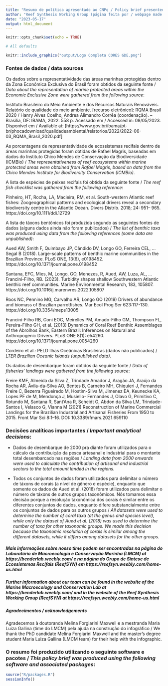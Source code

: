 ```yaml
---
title: "Resumo de política apresentado ao CNPq / Policy brief presented to the Brazilian CNPq"
author: "Reef Synthesis Working Group (página feita por / webpage made by André L. Luza)"
date: "2023-05-17"
output: html_document
---
```



```r
knitr::opts_chunk$set(echo = TRUE)
```



<!-- README.md is generated from README.Rmd. Please edit that file -->

<!-- badges: start -->
<!-- badges: end -->




```r
# All defaults

knitr::include_graphics("output/Logo Completa CORES GDE.png")

```




### Fontes de dados / data sources

Os dados sobre a representatividade das áreas marinhas protegidas dentro da Zona Econômica Exclusiva do Brasil foram obtidos da seguinte fonte / *Data about the representation of marine protected areas within the Economic Exclusive Zone were gathered from the following source*:

Instituto Brasileiro do Meio Ambiente e dos Recursos Naturais Renováveis. Relatório de qualidade do meio ambiente. [recurso eletrônico]: RQMA Brasil 2020 / Hanry Alves Coelho, Andrea Alimandro Corrêa (coordenação). – Brasília, DF: IBAMA, 2022. 558 p. Acessado em / Accessed in: 08/05/2023. Disponível em / Available at: [https://www.gov.br/ibama/pt-br/phocadownload/qualidadeambiental/relatorios/2022/2022-06-03_RQMA_Brasil_2020.pdf]


As porcentagens de representatividade de ecossistemas recifais dentro de áreas marinhas protegidas foram obtidas de Rafael Magris, baseadas em dados do Instituto Chico Mendes de Conservação da Biodiversidade (ICMBio) / *The representativeness of reef ecosystems within marine protected areas were obtained from Rafael Magris, based on data from the Chico Mendes Institute for Biodiversity Conservation (ICMBio)*.

<!-- badges: start -->
<!-- badges: end -->

A lista de espécies de peixes recifais foi obtida da seguinte fonte  / *The reef fish checklist was gathered from the following reference*:

Pinheiro, HT, Rocha, LA, Macieira, RM, et al. South-western Atlantic reef fishes: Zoogeographical patterns and ecological drivers reveal a secondary biodiversity centre in the Atlantic Ocean. Divers Distrib. 2018; 24: 951– 965. https://doi.org/10.1111/ddi.12729

A lista de táxons bentônicos foi produzida segundo as seguintes fontes de dados (alguns dados ainda não foram publicados) / *The list of benthic taxa was produced using data from the following references (some data are unpublished)*:

Aued AW, Smith F, Quimbayo JP, Cândido DV, Longo GO, Ferreira CEL, … Segal B (2018). Large-scale patterns of benthic marine communities in the Brazilian Province. PLoS ONE, 13(6), e0198452. https://doi.org/10.1371/journal.pone.0198452

Santana, EFC, Mies, M, Longo, GO, Menezes, R, Aued, AW, Luza, AL, … Francini-Filho, RB. (2023). Turbidity shapes shallow Southwestern Atlantic benthic reef communities. Marine Environmental Research, 183, 105807. https://doi.org/10.1016/j.marenvres.2022.105807

Roos NC, Pennino MG, Carvalho AR, Longo GO (2019) Drivers of abundance and biomass of Brazilian parrotfishes. Mar Ecol Prog Ser 623:117-130. https://doi.org/10.3354/meps13005

Francini-Filho RB, Coni EOC, Meirelles PM, Amado-Filho GM, Thompson FL, Pereira-Filho GH, et al. (2013) Dynamics of Coral Reef Benthic Assemblages of the Abrolhos Bank, Eastern Brazil: Inferences on Natural and Anthropogenic Drivers. PLoS ONE 8(1): e54260. https://doi.org/10.1371/journal.pone.0054260

Cordeiro et al.: PELD Ilhas Oceânicas Brasileiras (dados não publicados) / *LTER Brazilian Oceanic Islands (unpublished data)*.


Os dados de desembarque foram obtidos da seguinte fonte / *Data of fisheries' landings were gathered from the following source*: 

Freire KMF, Almeida da Silva Z, Trindade Amador J, Aragão JA, Araújo da Rocha AR, Ávila-da-Silva AO, Bentes B, Carneiro MH, Chiquieri J, Fernandes Freire C, Bezerra Figueiredo M, Hostim-Silva M, Jimenez EA, Keunecke KA, Lopes PF de M, Mendonça J, Musiello- Fernandes J, Olavo G, Primitivo C, Rotundo M, Santana R, Sant’Ana R, Scheidt G, Abdon da Silva LM, Trindade-Santos I, Velasco G, Vianna M (2021) Reconstruction of Marine Commercial Landings for the Brazilian Industrial and Artisanal Fisheries From 1950 to 2015. Front Mar Sci 8:1–16. DOI: 10.3389/fmars.2021.659110


<!-- badges: start -->
<!-- badges: end -->

### Decisões analíticas importantes / *Important analytical decisions*:
- Dados de desembarque de 2000 pra diante foram utilizados para o cálculo da contribuição da pesca artesanal e industrial para o montante total desembarcado nas regiões / *Landing data from 2000 onwards were used to calculate the contribution of artisanal and industrial sectors to the total amount landed in the regions.* 

- Todos os conjuntos de dados foram utilizados para delimitar o número de táxons de corais (a nível de gênero e espécie), enquanto que somente os dados de Aued et al. (2018) foram utilizados para delimitar o número de táxons de outros grupos taxonômicos. Nós tomamos essa decisão porque a resolução taxonômica dos corais é similar entre os diferentes conjuntos de dados, enquanto difere substancialmente entre os conjuntos de dados para os outros grupos / *All datasets were used to determine the number of coral taxa (at the genus and species level), while only the dataset of Aued et al. (2018) was used to determine the number of taxa for other taxonomic groups. We made this decision because the taxonomic resolution of corals is similar among the different datasets, while it differs among datasets for the other groups.*

<!-- badges: start -->
<!-- badges: end -->



##### Mais informações sobre nosso time podem ser encontradas na página do Laboratório de Macroecologia e Conservação Marinha (LMCM) at https://benderlab.weebly.com/ e na página do Grupo de Síntese de Ecossistemas Recifais (ReefSYN) em https://reefsyn.weebly.com/home-us.html

##### *Further information about our team can be found in the website of the Marine Macroecology and Conservation Lab at* https://benderlab.weebly.com/ *and in the website of the Reef Synthesis Working Group (ReefSYN) at* https://reefsyn.weebly.com/home-us.html


##### Agradecimentos / acknowledgements
Agradecemos à doutoranda Melina Forgiarini Maxwell e a mestranda Maria Luiza Gallina (time do LMCM) pela ajuda na construção do infográfico / We thank the PhD candidate Melina Forgiarini Maxwell and the master's degree student Maria Luiza Gallina (LMCM team) for their help with the infographic.

<!-- badges: start -->
<!-- badges: end -->


### O resumo foi produzido utilizando o seguinte software e pacotes / *This policy brief was produced using the following software and associated packages*:

```r


source("R/packages.R")
sessionInfo()


```

